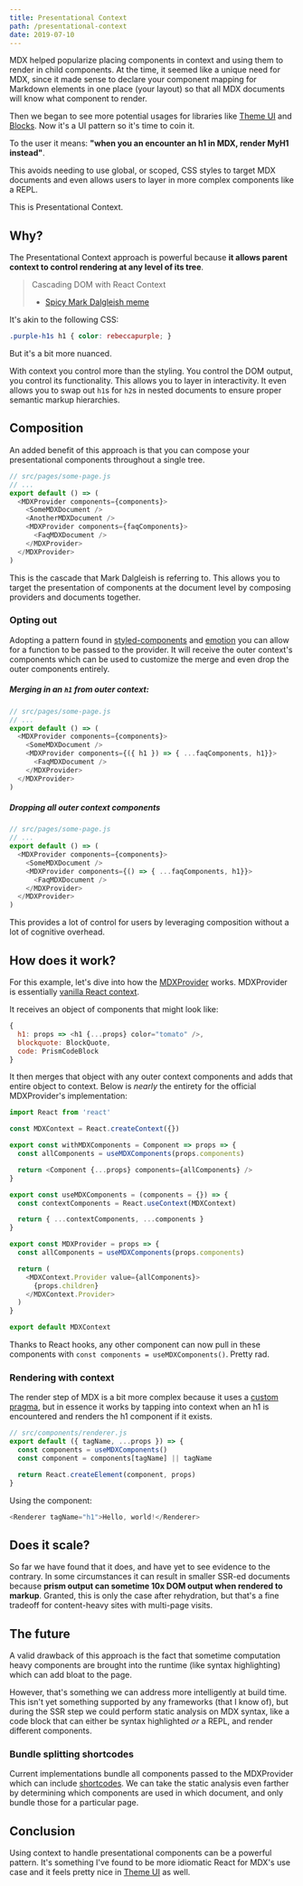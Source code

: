 ```yaml
---
title: Presentational Context
path: /presentational-context
date: 2019-07-10
---
```


MDX helped popularize placing components in context and using
them to render in child components. At the time, it seemed
like a unique need for MDX, since it made sense to declare
your component mapping for Markdown elements in one place
(your layout) so that all MDX documents will know what component
to render.

Then we began to see more potential usages for libraries like
[Theme UI](https://theme-ui.com) and [Blocks](https://mdx-blocks.com).
Now it's a UI pattern so it's time to coin it.

To the user it means: **"when you an encounter an h1 in MDX, render
MyH1 instead"**.

This avoids needing to use global, or scoped, CSS styles to
target MDX documents and even allows users to layer in more
complex components like a REPL.

This is Presentational Context.

## Why?

The Presentational Context approach is powerful because **it allows
parent context to control rendering at any level of its tree**.

> Cascading DOM with React Context
>
> - [Spicy Mark Dalgleish meme](https://mobile.twitter.com/markdalgleish/status/1148695292381806592)

It's akin to the following CSS:

```css
.purple-h1s h1 { color: rebeccapurple; }
```

But it's a bit more nuanced.

With context you control more than the styling. You control the
DOM output, you control its functionality. This allows you to layer
in interactivity. It even allows you to swap out `h1`s for `h2`s in
nested documents to ensure proper semantic markup hierarchies.

## Composition

An added benefit of this approach is that you can compose
your presentational components throughout a single tree.

```js
// src/pages/some-page.js
// ...
export default () => (
  <MDXProvider components={components}>
    <SomeMDXDocument />
    <AnotherMDXDocument />
    <MDXProvider components={faqComponents}>
      <FaqMDXDocument />
    </MDXProvider>
  </MDXProvider>
)
```

This is the cascade that Mark Dalgleish is referring to. This allows
you to target the presentation of components at the document level
by composing providers and documents together.

### Opting out

Adopting a pattern found in [styled-components](https://styled-components.com)
and [emotion](https://emotion.sh) you can allow for a function to be passed
to the provider. It will receive the outer context's components which can
be used to customize the merge and even drop the outer components entirely.

##### Merging in an `h1` from outer context:

```js
// src/pages/some-page.js
// ...
export default () => (
  <MDXProvider components={components}>
    <SomeMDXDocument />
    <MDXProvider components={({ h1 }) => { ...faqComponents, h1}}>
      <FaqMDXDocument />
    </MDXProvider>
  </MDXProvider>
)
```

##### Dropping all outer context components

```js
// src/pages/some-page.js
// ...
export default () => (
  <MDXProvider components={components}>
    <SomeMDXDocument />
    <MDXProvider components={() => { ...faqComponents, h1}}>
      <FaqMDXDocument />
    </MDXProvider>
  </MDXProvider>
)
```

This provides a lot of control for users by leveraging composition
without a lot of cognitive overhead.

## How does it work?

For this example, let's dive into how the
[MDXProvider](https://mdxjs.com/getting-started#mdxprovider)
works. MDXProvider is essentially
[vanilla React context](https://reactjs.org/docs/context.html).

It receives an object of components that might look like:

```js
{
  h1: props => <h1 {...props} color="tomato" />,
  blockquote: BlockQuote,
  code: PrismCodeBlock
}
```

It then merges that object with any outer context components
and adds that entire object to context. Below is _nearly_ the
entirety for the official MDXProvider's implementation:

```js
import React from 'react'

const MDXContext = React.createContext({})

export const withMDXComponents = Component => props => {
  const allComponents = useMDXComponents(props.components)

  return <Component {...props} components={allComponents} />
}

export const useMDXComponents = (components = {}) => {
  const contextComponents = React.useContext(MDXContext)

  return { ...contextComponents, ...components }
}

export const MDXProvider = props => {
  const allComponents = useMDXComponents(props.components)

  return (
    <MDXContext.Provider value={allComponents}>
      {props.children}
    </MDXContext.Provider>
  )
}

export default MDXContext
```

Thanks to React hooks, any other component can now pull
in these components with `const components = useMDXComponents()`.
Pretty rad.

### Rendering with context

The render step of MDX is a bit more complex because it uses
a [custom pragma](https://mdxjs.com/blog/custom-pragma/), but in
essence it works by tapping into context when an h1 is encountered
and renders the h1 component if it exists.

```js
// src/components/renderer.js
export default ({ tagName, ...props }) => {
  const components = useMDXComponents()
  const component = components[tagName] || tagName

  return React.createElement(component, props)
}
```

Using the component:

```js
<Renderer tagName="h1">Hello, world!</Renderer>
```

## Does it scale?

So far we have found that it does, and have yet to see evidence to the
contrary. In some circumstances it can result in smaller SSR-ed documents
because **prism output can sometime 10x DOM output when rendered to markup**.
Granted, this is only the case after rehydration, but that's a fine tradeoff
for content-heavy sites with multi-page visits.

## The future

A valid drawback of this approach is the fact that sometime computation
heavy components are brought into the runtime (like syntax highlighting)
which can add bloat to the page.

However, that's something we can address more intelligently at build time.
This isn't yet something supported by any frameworks (that I know of), but
during the SSR step we could perform static analysis on MDX syntax, like a
code block that can either be syntax highlighted _or_ a REPL, and render
different components.

### Bundle splitting shortcodes

Current implementations bundle all components passed to the MDXProvider which
can include [shortcodes](https://mdxjs.com/blog/shortcodes/). We can take the
static analysis even farther by determining which components are used in which
document, and only bundle those for a particular page.

## Conclusion

Using context to handle presentational components can be a powerful pattern.
It's something I've found to be more idiomatic React for MDX's use case and
it feels pretty nice in [Theme UI](https://theme-ui.com) as well.
